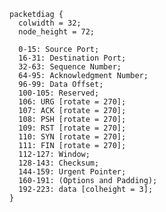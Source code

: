``` diagram-packetdiag
packetdiag {
  colwidth = 32;
  node_height = 72;

  0-15: Source Port;
  16-31: Destination Port;
  32-63: Sequence Number;
  64-95: Acknowledgment Number;
  96-99: Data Offset;
  100-105: Reserved;
  106: URG [rotate = 270];
  107: ACK [rotate = 270];
  108: PSH [rotate = 270];
  109: RST [rotate = 270];
  110: SYN [rotate = 270];
  111: FIN [rotate = 270];
  112-127: Window;
  128-143: Checksum;
  144-159: Urgent Pointer;
  160-191: (Options and Padding);
  192-223: data [colheight = 3];
}
```